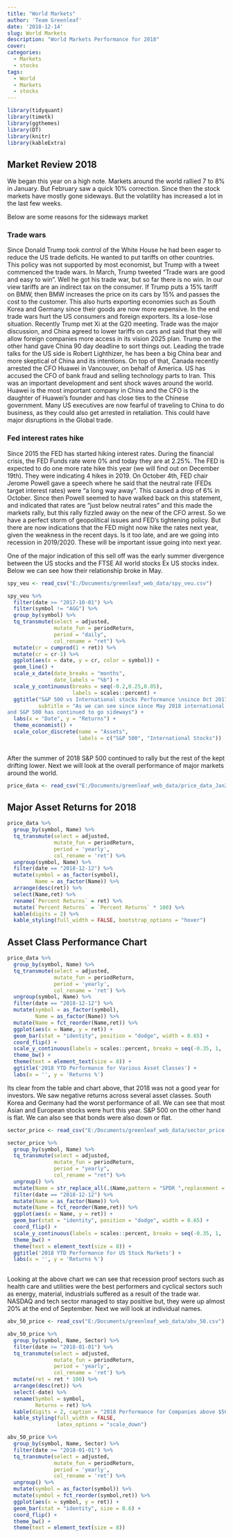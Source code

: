 ```yaml
---
title: "World Markets"
author: 'Team Greenleaf'
date: '2018-12-14'
slug: World Markets
description: "World Markets Performance for 2018"
cover:
categories:
  - Markets
  - stocks
tags:
  - World
  - Markets
  - stocks
---
```



```r

library(tidyquant)
library(timetk)
library(ggthemes)
library(DT)
library(knitr)
library(kableExtra)

```

## Market Review 2018

We began this year on a high note. Markets around the world rallied 7 to 8% in January. But February saw a quick 10% correction. Since then the stock markets have mostly gone sideways. But the volatility has increased a lot in the last few weeks.

Below are some reasons for the sideways market

### Trade wars 

Since Donald Trump took control of the White House he had been eager to reduce the US trade deficits. He wanted to put tariffs on other countries. This policy was not supported by most economist, but Trump with a tweet commenced the trade wars. In March, Trump tweeted "Trade wars are good and easy to win". Well he got his trade war, but so far there is no win. In our view tariffs are an indirect tax on the consumer. If Trump puts a 15% tariff on BMW, then BMW increases the price on its cars by 15% and passes the cost to the customer. This also hurts exporting economies such as South Korea and Germany since their goods are now more expensive. In the end trade wars hurt the US consumers and foreign exporters. Its a lose-lose situation. Recently Trump met Xi at the G20 meeting. Trade was the major discussion, and China agreed to lower tariffs on cars and said that they will allow foreign companies more access in its vision 2025 plan. Trump on the other hand gave China 90 day deadline to sort things out. Leading the trade talks for the US side is Robert Lighthizer, he has been a big China bear and more skeptical of China and its intentions. On top of that, Canada recently arrested the CFO Huawei in Vancouver, on behalf of America. US has accused the CFO of bank fraud and selling technology parts to Iran. This was an important development and sent shock waves around the world. Huawei is the most important company in China and the CFO is the daughter of Huawei's founder and has close ties to the Chinese government. Many US executives are now fearful of traveling to China to do business, as they could also get arrested in retaliation. This could have major disruptions in the Global trade.

### Fed interest rates hike

Since 2015 the FED has started hiking interest rates. During the financial crisis, the FED Funds rate were 0% and today they are at 2.25%. The FED is expected to do one more rate hike this year (we will find out on December 19th). They were indicating 4 hikes in 2019. On October 4th, FED chair Jerome Powell gave a speech where he said that the neutral rate (FEDs target interest rates) were "a long way away". This caused a drop of 6% in October. Since then Powell seemed to have walked back on this statement, and indicated that rates are "just below neutral rates" and this made the markets rally, but this rally fizzled away on the new of the CFO arrest. So we have a perfect storm of geopolitical issues and FED's tightening policy. But there are now indications that the FED might now hike the rates next year, given the weakness in the recent days. Is it too late, and are we going into recession in 2019/2020. These will be important issue going into next year.

One of the major indication of this sell off was the early summer divergence between the US stocks and the FTSE All world stocks Ex US stocks index. Below we can see how their relationship broke in May. 

```r

spy_veu <- read_csv("E:/Documents/greenleaf_web_data/spy_veu.csv")

spy_veu %>%
  filter(date >= "2017-10-01") %>%
  filter(symbol != "AGG") %>%
  group_by(symbol) %>%
  tq_transmute(select = adjusted,
               mutate_fun = periodReturn,
               period = "daily",
               col_rename = "ret") %>%
  mutate(cr = cumprod(1 + ret)) %>%
  mutate(cr = cr-1) %>%
  ggplot(aes(x = date, y = cr, color = symbol)) +
  geom_line() + 
  scale_x_date(date_breaks = "months",
               date_labels = "%b") +
  scale_y_continuous(breaks = seq(-0.2,0.25,0.05),
                     labels = scales::percent) +
  ggtitle("S&P 500 vs International stocks Performance \nsince Oct 2017",
          subtitle = "As we can see since since May 2018 international stocks have gone down
and S&P 500 has continued to go sideways") +
  labs(x = "Date", y = "Returns") +
  theme_economist() +
  scale_color_discrete(name = "Assets",
                       labels = c("S&P 500", "International Stocks")) 
  

```

After the summer of 2018 S&P 500 continued to rally but the rest of the kept drifting lower.
Next we will look at the overall performance of major markets around the world.


```r

price_data <- read_csv("E:/Documents/greenleaf_web_data/price_data_Jan2017.csv")

```


## Major Asset Returns for 2018


```r

price_data %>%
  group_by(symbol, Name) %>%
  tq_transmute(select = adjusted,
               mutate_fun = periodReturn,
               period = 'yearly',
               col_rename = 'ret') %>%
  ungroup(symbol, Name) %>%
  filter(date == "2018-12-12") %>%
  mutate(symbol = as_factor(symbol),
         Name = as_factor(Name)) %>%
  arrange(desc(ret)) %>%
  select(Name,ret) %>%
  rename(`Percent Returns` = ret) %>%
  mutate(`Percent Returns` = `Percent Returns` * 100) %>%
  kable(digits = 2) %>%
  kable_styling(full_width = FALSE, bootstrap_options = "hover")

```


## Asset Class Performance Chart

```r


price_data %>%
  group_by(symbol, Name) %>%
  tq_transmute(select = adjusted,
               mutate_fun = periodReturn,
               period = 'yearly',
               col_rename = 'ret') %>%
  ungroup(symbol, Name) %>%
  filter(date == "2018-12-12") %>%
  mutate(symbol = as_factor(symbol),
         Name = as_factor(Name)) %>%
  mutate(Name = fct_reorder(Name,ret)) %>%
  ggplot(aes(x = Name, y = ret)) +
  geom_bar(stat = "identity", position = "dodge", width = 0.65) +
  coord_flip() +
  scale_y_continuous(labels = scales::percent, breaks = seq(-0.35, 1, .05)) +
  theme_bw() +
  theme(text = element_text(size = 8)) +
  ggtitle('2018 YTD Performance for Various Asset Classes') +
  labs(x = '', y = 'Returns %')

```


Its clear from the table and chart above, that 2018 was not a good year for investors. We saw negative returns across several asset classes. South Korea and Germany had the worst performance of all. We can see that most Asian and European stocks were hurt this year. S&P 500 on the other hand is flat. We can also see that bonds were also down or flat. 


```r

sector_price <- read_csv("E:/Documents/greenleaf_web_data/sector_price.csv")

sector_price %>%
  group_by(symbol, Name) %>%
  tq_transmute(select = adjusted,
               mutate_fun = periodReturn,
               period = "yearly",
               col_rename = "ret") %>%
  ungroup() %>%
  mutate(Name = str_replace_all(.$Name,pattern = "SPDR ",replacement =  "")) %>%
  filter(date == "2018-12-12") %>%
  mutate(Name = as_factor(Name)) %>%
  mutate(Name = fct_reorder(Name,ret)) %>%
  ggplot(aes(x = Name, y = ret)) +
  geom_bar(stat = "identity", position = "dodge", width = 0.65) +
  coord_flip() +
  scale_y_continuous(labels = scales::percent, breaks = seq(-0.35, 1, .05)) +
  theme_bw() +
  theme(text = element_text(size = 8)) +
  ggtitle('2018 YTD Performance for US Stock Markets') +
  labs(x = '', y = 'Returns %')
  

```

Looking at the above chart we can see that recession proof sectors such as health care and utilities were the best performers and cyclical sectors such as energy, material, industrials suffered as a result of the trade war. NASDAQ and tech sector managed to stay positive but, they were up almost 20% at the end of September. Next we will look at individual names.

```r

abv_50_price <- read_csv("E:/Documents/greenleaf_web_data/abv_50.csv")

abv_50_price %>%
  group_by(symbol, Name, Sector) %>%
  filter(date >= "2018-01-01") %>%
  tq_transmute(select = adjusted,
               mutate_fun = periodReturn,
               period = 'yearly',
               col_rename = 'ret') %>%
  mutate(ret = ret * 100) %>%
  arrange(desc(ret)) %>%
  select(-date) %>%
  rename(Symbol = symbol,
         Returns = ret) %>%
  kable(digits = 2, caption = "2018 Performance for Companies above $50 Billion Market Cap") %>%
  kable_styling(full_width = FALSE,
                latex_options = "scale_down")

```

```r

abv_50_price %>%
  group_by(symbol, Name, Sector) %>%
  filter(date >= "2018-01-01") %>%
  tq_transmute(select = adjusted,
               mutate_fun = periodReturn,
               period = 'yearly',
               col_rename = 'ret') %>%
  ungroup() %>%
  mutate(symbol = as_factor(symbol)) %>%
  mutate(symbol = fct_reorder(symbol,ret)) %>%
  ggplot(aes(x = symbol, y = ret)) +
  geom_bar(stat = "identity", size = 0.6) +
  coord_flip() +
  theme_bw() +
  theme(text = element_text(size = 8))

```

